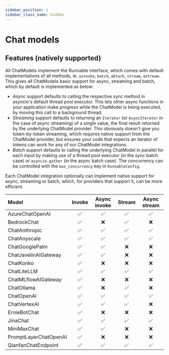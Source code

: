 ```yaml
---
sidebar_position: 1
sidebar_class_name: hidden
---
```


# Chat models


## Features (natively supported)
All ChatModels implement the Runnable interface, which comes with default implementations of all methods, ie. `ainvoke`, `batch`, `abtach`, `stream`, `astream`. This gives all ChatModels basic support for async, streaming and batch, which by default is implemented as below:
- *Async* support defaults to calling the respective sync method in asyncio's default thread pool executor. This lets other async functions in your application make progress while the ChatModel is being executed, by moving this call to a background thread.
- *Streaming* support defaults to returning an `Iterator` (or `AsyncIterator` in the case of async streaming) of a single value, the final result returned by the underlying ChatModel provider. This obviously doesn't give you token-by-token streaming, which requires native support from the ChatModel provider, but ensures your code that expects an iterator of tokens can work for any of our ChatModel integrations.
- *Batch* support defaults to calling the underlying ChatModel in parallel for each input by making use of a thread pool executor (in the sync batch case) or `asyncio.gather` (in the async batch case). The concurrency can be controlled with the `max_concurrency` key in `RunnableConfig`.

Each ChatModel integration optionally can implement native support for async, streaming or batch, which, for providers that support it, can be more efficient.

Model|Invoke|Async invoke|Stream|Async stream
:-|:-:|:-:|:-:|:-:
AzureChatOpenAI|✅|✅|✅|✅
BedrockChat|✅|❌|✅|❌
ChatAnthropic|✅|✅|✅|✅
ChatAnyscale|✅|✅|✅|✅
ChatGooglePalm|✅|✅|❌|❌
ChatJavelinAIGateway|✅|✅|❌|❌
ChatKonko|✅|❌|❌|❌
ChatLiteLLM|✅|✅|✅|✅
ChatMLflowAIGateway|✅|❌|❌|❌
ChatOllama|✅|❌|✅|❌
ChatOpenAI|✅|✅|✅|✅
ChatVertexAI|✅|✅|✅|❌
ErnieBotChat|✅|❌|❌|❌
JinaChat|✅|✅|✅|✅
MiniMaxChat|✅|✅|❌|❌
PromptLayerChatOpenAI|✅|❌|❌|❌
QianfanChatEndpoint|✅|✅|✅|✅

<DocCardList />
